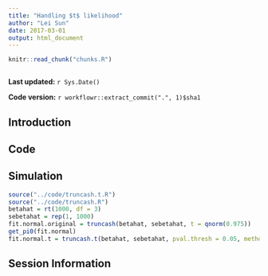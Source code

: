```yaml
---
title: "Handling $t$ likelihood"
author: "Lei Sun"
date: 2017-03-01
output: html_document
---
```


```r
knitr::read_chunk("chunks.R")
```

```r
```

**Last updated:** `r Sys.Date()`

**Code version:** `r workflowr::extract_commit(".", 1)$sha1`

## Introduction

## Code

## Simulation

```r
source("../code/truncash.t.R")
source("../code/truncash.R")
betahat = rt(1000, df = 3)
sebetahat = rep(1, 1000)
fit.normal.original = truncash(betahat, sebetahat, t = qnorm(0.975))
get_pi0(fit.normal)
fit.normal.t = truncash.t(betahat, sebetahat, pval.thresh = 0.05, method = "fdr", mixcompdist = "normal")
```

## Session Information

```r
```
